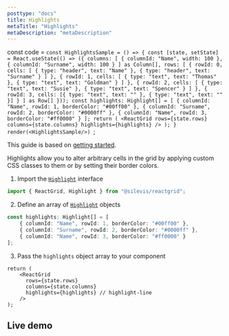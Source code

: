 ```yaml
---
posttype: "docs"
title: Highlights
metaTitle: "Highlights"
metaDescription: "metaDescription"
---
```

const code = `const HighlightsSample = () => {
    const [state, setState] = React.useState(() => ({
        columns: [
            { columnId: "Name", width: 100 },
            { columnId: "Surname", width: 100 }
        ] as Column[],
        rows: [
            {
                rowId: 0,
                cells: [
                    { type: "header", text: "Name" },
                    { type: "header", text: "Surname" }
                ]
            },
            {
                rowId: 1,
                cells: [
                    { type: "text", text: "Thomas" },
                    { type: "text", text: "Goldman" }
                ]
            },
            {
                rowId: 2,
                cells: [
                    { type: "text", text: "Susie" },
                    { type: "text", text: "Spencer" }
                ]
            },
            {
                rowId: 3,
                cells: [{ type: "text", text: "" }, { type: "text", text: "" }]
            }
        ] as Row[]
    }));
    const highlights: Highlight[] = [
        { columnId: "Name", rowId: 1, borderColor: "#00ff00" },
        { columnId: "Surname", rowId: 2, borderColor: "#0000ff" },
        { columnId: "Name", rowId: 3, borderColor: "#ff0000" }
    ];
    return (
        <ReactGrid
            rows={state.rows}
            columns={state.columns}
            highlights={highlights}
        />
    );
}
render(<HighlightsSample/>)
`;


This guide is based on [getting started](/docs/3.0/1-getting-started/).

Highlights allow you to alter arbitrary cells in the grid
by applying custom CSS classes to them or by setting their border colors.

1. Import the [`Highlight`](/docs/3.0/7-api/0-interfaces/9-highlight/) interface

```ts
import { ReactGrid, Highlight } from "@silevis/reactgrid";
```

2. Define an array of [`Highlight`](/docs/3.0/7-api/0-interfaces/9-highlight/) objects

```ts
const highlights: Highlight[] = [
    { columnId: "Name", rowId: 1, borderColor: "#00ff00" },
    { columnId: "Surname", rowId: 2, borderColor: "#0000ff" },
    { columnId: "Name", rowId: 3, borderColor: "#ff0000" }
];
```

3. Pass the `highlights` object array to your component

```tsx
return (
    <ReactGrid
      rows={state.rows}
      columns={state.columns}
      highlights={highlights} // highlight-line
    />
);
```

## Live demo

<LiveCode 
  code={code}
  title='Advanced menu context handling live demo'
  noInline={true}
/> 